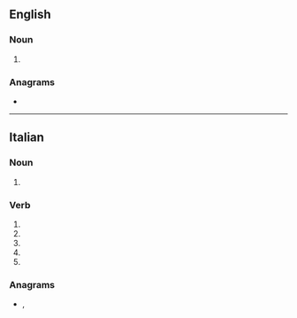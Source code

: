 ==English==

===Noun===
{{head|en|noun form}}

# {{plural of|en|rotolo}}

===Anagrams===
* {{anagrams|en|a=iloort|Triolo|loriot}}

----

==Italian==

===Noun===
{{head|it|noun plural form|g=m}}

# {{plural of|rotolo|lang=it}}

===Verb===
{{head|it|verb form}}

# {{inflection of|rotolare||2|s|pres|indc|lang=it}}
# {{inflection of|rotolare||1|s|pres|subj|lang=it}}
# {{inflection of|rotolare||2|s|pres|subj|lang=it}}
# {{inflection of|rotolare||3|s|pres|subj|lang=it}}
# {{inflection of|rotolare||3|s|impr|lang=it}}

===Anagrams===
* {{l|it|Tirolo}}, {{l|it|triolo}}
